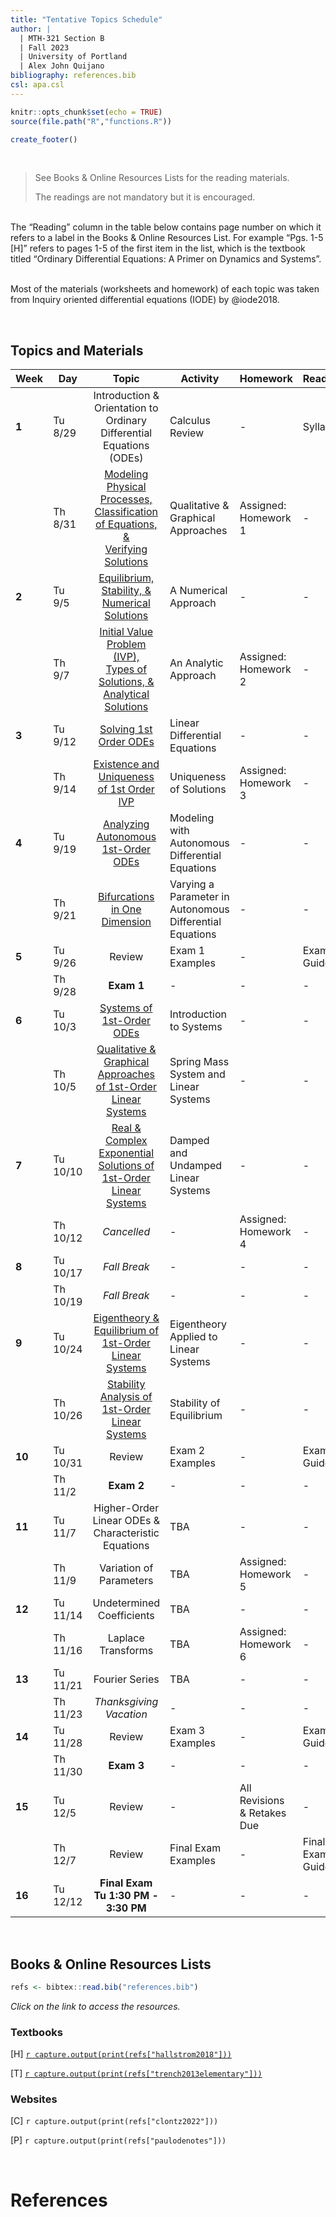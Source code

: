 ---
title: "Tentative Topics Schedule"
author: |
  | MTH-321 Section B
  | Fall 2023
  | University of Portland
  | Alex John Quijano
bibliography: references.bib
csl: apa.csl
---

```{r setup, include=FALSE}
knitr::opts_chunk$set(echo = TRUE)
source(file.path("R","functions.R"))
```

```{r echo=FALSE}
create_footer()
```

<br>

> See Books & Online Resources Lists for the reading materials.
>
> The readings are not mandatory but it is encouraged.

<br>The "Reading" column in the table below contains page number on which it refers to a label in the Books & Online Resources List. For example "Pgs. 1-5 [H]" refers to pages 1-5 of the first item in the list, which is the textbook titled "Ordinary Differential Equations: A Primer on Dynamics and Systems".

<br>Most of the materials (worksheets and homework) of each topic was taken from Inquiry oriented differential equations (IODE) by @iode2018.

<br>

## **Topics and Materials**

| **Week** | **Day** | **Topic** | **Activity** | **Homework** | **Reading** |
|---|---|:---:|---|---|---|
| **1** | Tu 8/29 | Introduction & Orientation to Ordinary Differential Equations (ODEs) | Calculus Review | - | Syllabus |
|  | Th 8/31 | [Modeling Physical Processes,<br>Classification of Equations, &<br>Verifying Solutions](class-notes/Modeling Physical Processes, Classification of Equations, & Verifying Solutions.pdf){target="_blank"} | Qualitative & Graphical Approaches| Assigned: Homework 1 | - |
| **2** | Tu 9/5 | [Equilibrium,<br> Stability, &<br> Numerical Solutions](class-notes/Equilibrium, Stability, & Numerical Solutions.pdf){target="_blank"} | A Numerical Approach | - | - |
|  | Th 9/7 | [Initial Value Problem (IVP),<br> Types of Solutions, &<br> Analytical Solutions](class-notes/Initial Value Problem, Types of Solutions, & Analytical Solutions.pdf){target="_blank"} | An Analytic Approach | Assigned: Homework 2 | - |
| **3** | Tu 9/12 | [Solving 1st Order ODEs](class-notes/Solving 1st Order ODEs.pdf){target="_blank"} | Linear Differential Equations | - | - |
|  | Th 9/14 | [Existence and Uniqueness of 1st Order IVP](class-notes/Existence and Uniqueness of 1st-Order IVP.pdf){target="_blank"} | Uniqueness of Solutions | Assigned: Homework 3 | - |
| **4** | Tu 9/19 | [Analyzing Autonomous 1st-Order ODEs](class-notes/Analyzing Autonomous 1st-Order ODEs.pdf){target="_blank"} | Modeling with Autonomous Differential Equations | - | - |
|  | Th 9/21 | [Bifurcations in One Dimension](class-notes/Bifurcations in One Dimension of 1st-Order ODEs.pdf){target="_blank"} | Varying a Parameter in Autonomous Differential Equations |  - | - |
| **5** | Tu 9/26 | Review | Exam 1 Examples | - | Exam 1 Guide |
|  | Th 9/28 | **Exam 1** | - | - | - |
| **6** | Tu 10/3 | [Systems of 1st-Order ODEs](class-notes/Systems of 1st-Order ODEs.pdf){target="_blank"} | Introduction to Systems | - | - |
|  | Th 10/5 | [Qualitative & Graphical Approaches of 1st-Order Linear Systems](class-notes/Qualitative & Graphical Approaches of 1st-Order Linear Systems.pdf){target="_blank"} | Spring Mass System and Linear Systems | - | - |
| **7** | Tu 10/10 | [Real & Complex Exponential Solutions of 1st-Order Linear Systems](class-notes/Real & Complex Exponential Solutions of 1st-Order Linear Systems.pdf){target="_blank"} | Damped and Undamped Linear Systems | - | - |
|  | Th 10/12 | *Cancelled* | - | Assigned: Homework 4 | - |
| **8** | Tu 10/17 | _Fall Break_ | - | - | - |
|  | Th 10/19 | _Fall Break_ | - | - | - |
| **9** | Tu 10/24 | [Eigentheory & Equilibrium of 1st-Order Linear Systems](class-notes/Eigentheory & Equilibrium of 1st-Order Linear Systems.pdf){target="_blank"} | Eigentheory Applied to Linear Systems | - | - |
|  | Th 10/26 | [Stability Analysis of 1st-Order Linear Systems](class-notes/Stability Analysis of 1st-Order Linear Systems.pdf){target="_blank"} | Stability of Equilibrium | - | - |
| **10** | Tu 10/31 | Review | Exam 2 Examples | - | Exam 2 Guide |
|  | Th 11/2 | **Exam 2** | - | - | - |
| **11** | Tu 11/7 | Higher-Order Linear ODEs & Characteristic Equations | TBA | - | - |
|  | Th 11/9 | Variation of Parameters | TBA | Assigned: Homework 5 | - |
| **12** | Tu 11/14 | Undetermined Coefficients | TBA | - | - |
|  | Th 11/16 | Laplace Transforms | TBA | Assigned: Homework 6 | - |
| **13** | Tu 11/21 | Fourier Series | TBA | - | - |
|  | Th 11/23 | _Thanksgiving Vacation_ | - | - | - |
| **14** | Tu 11/28 | Review | Exam 3 Examples | - | Exam 3 Guide  |
|  | Th 11/30 | **Exam 3** | - | - | - |
| **15** | Tu 12/5 | Review | - | All Revisions & Retakes Due | - |
|  | Th 12/7 | Review | Final Exam Examples | - | Final Exam Guide |
| **16** | Tu 12/12 | **Final Exam<br>Tu 1:30 PM - 3:30 PM** | - | - | - |

<br>

## **Books & Online Resources Lists**

```{r echo=FALSE}
refs <- bibtex::read.bib("references.bib")
```

*Click on the link to access the resources.*

### Textbooks

[H] [`r capture.output(print(refs["hallstrom2018"]))`](https://drive.google.com/file/d/12G9cs0RQPqiXb7vjJXVH58ePJ8DZBgC1/view?usp=sharing){target="_blank"}

[T] [`r capture.output(print(refs["trench2013elementary"]))`](https://digitalcommons.trinity.edu/cgi/viewcontent.cgi?article=1007&context=mono){target="_blank"}

### Websites

[C] `r capture.output(print(refs["clontz2022"]))`

[P] `r capture.output(print(refs["paulodenotes"]))`

<br>

# References

<div id="refs"></div>

<br>
